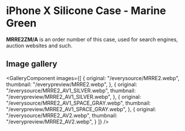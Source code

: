 
# iPhone X Silicone Case - Marine Green

<Callout type='info' emoji='👉🏻'>**MRRE2ZM/A** is an order number of this case, used for search engines, auction websites and such.</Callout>

## Image gallery

<GalleryComponent
    images={[
      {
        original: "/everysource/MRRE2.webp",
        thumbnail: "/everypreview/MRRE2.webp",
      },
      {
        original: "/everysource/MRRE2_AV1_SILVER.webp",
        thumbnail: "/everypreview/MRRE2_AV1_SILVER.webp",
      },
      {
        original: "/everysource/MRRE2_AV1_SPACE_GRAY.webp",
        thumbnail: "/everypreview/MRRE2_AV1_SPACE_GRAY.webp",
      },
      {
        original: "/everysource/MRRE2_AV2.webp",
        thumbnail: "/everypreview/MRRE2_AV2.webp",
      }
    ]}
  />
